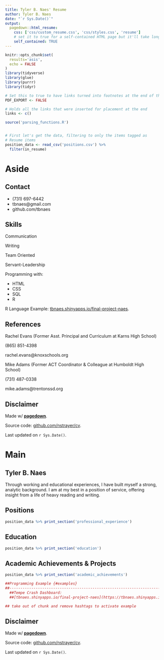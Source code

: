 ```yaml
---
title: Tyler B. Naes' Resume
author: Tyler B. Naes
date: "`r Sys.Date()`"
output:
  pagedown::html_resume:
    css: ['css/custom_resume.css', 'css/styles.css', 'resume']
    # set it to true for a self-contained HTML page but it'll take longer to render
    self_contained: TRUE
---
```


```r
knitr::opts_chunk$set(
  results='asis', 
  echo = FALSE
)
library(tidyverse)
library(glue)
library(purrr)
library(tidyr)

# Set this to true to have links turned into footnotes at the end of the document
PDF_EXPORT <- FALSE

# Holds all the links that were inserted for placement at the end
links <- c()

source('parsing_functions.R')


# First let's get the data, filtering to only the items tagged as
# Resume items
position_data <- read_csv('positions.csv') %>% 
  filter(in_resume) 
```





Aside
================================================================================



Contact {#contact}
--------------------------------------------------------------------------------



- <i class="fa fa-phone"></i> (731) 697-6442
- <i class="fa fa-envelope"></i> tbnaes@gmail.com
- <i class="fa fa-github"></i> github.com/tbnaes




Skills {#skills}
--------------------------------------------------------------------------------


Communication

Writing

Team Oriented

Servant-Leadership

Programming with:

- HTML
- CSS
- SQL
- R

<i class="fa fa-computer"></i>
R Language Example: [tbnaes.shinyapps.io/final-project-naes](https://tbnaes.shinyapps.io/final-project-naes/).




References {#references}
--------------------------------------------------------------------------------


Rachel Evans (Former Asst. Principal and Curriculum at Karns High School)

<i class="fa fa-phone"></i> (865) 851-4398

<i class="fa fa-envelope"></i> rachel.evans@knoxschools.org



Mike Adams (Former ACT Coordinator & Colleague at Humboldt High School)

<i class="fa fa-phone"></i> (731) 487-0338

<i class="fa fa-envelope"></i> mike.adams@trentonssd.org






Disclaimer {#disclaimer}
--------------------------------------------------------------------------------

Made w/ [**pagedown**](https://github.com/rstudio/pagedown). 

Source code: [github.com/nstrayer/cv](https://github.com/scarlett425/cv).

Last updated on `r Sys.Date()`.


Main
================================================================================


Tyler B. Naes {#title}
--------------------------------------------------------------------------------

Through working and educational experiences, I have built myself a strong, analytic background. I am at
my best in a position of service, offering insight from a life of heavy reading and writing.



Positions {data-icon=suitcase}
--------------------------------------------------------------------------------

```r
position_data %>% print_section('professional_experience')
```




Education {data-icon=graduation-cap data-concise=true}
--------------------------------------------------------------------------------

```r
position_data %>% print_section('education')
```






Academic Achievements & Projects {data-icon=medal}
--------------------------------------------------------------------------------

```r
position_data %>% print_section('academic_achievements')
```



```r
##Programming Example {#examples}
##--------------------------------------------------------------------------------
  ##Tempe Crash Dashboard: 
  ##[tbnaes.shinyapps.io/final-project-naes](https://tbnaes.shinyapps.io/final-project-naes/)

## take out of chunk and remove hashtags to activate example 
```






Disclaimer {#disclaimer}
--------------------------------------------------------------------------------

Made w/ [**pagedown**](https://github.com/rstudio/pagedown). 

Source code: [github.com/nstrayer/cv](https://github.com/scarlett425/cv).

Last updated on `r Sys.Date()`.